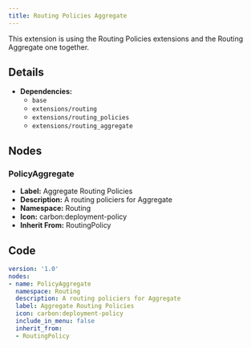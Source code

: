 ```yaml
---
title: Routing Policies Aggregate
---
```


This extension is using the Routing Policies extensions and the Routing Aggregate one together.

## Details

- **Dependencies:**
  - `base`
  - `extensions/routing`
  - `extensions/routing_policies`
  - `extensions/routing_aggregate`

## Nodes

### PolicyAggregate

- **Label:** Aggregate Routing Policies
- **Description:** A routing policiers for Aggregate
- **Namespace:** Routing
- **Icon:** carbon:deployment-policy
- **Inherit From:** RoutingPolicy




## Code

```yaml
version: '1.0'
nodes:
- name: PolicyAggregate
  namespace: Routing
  description: A routing policiers for Aggregate
  label: Aggregate Routing Policies
  icon: carbon:deployment-policy
  include_in_menu: false
  inherit_from:
  - RoutingPolicy

```